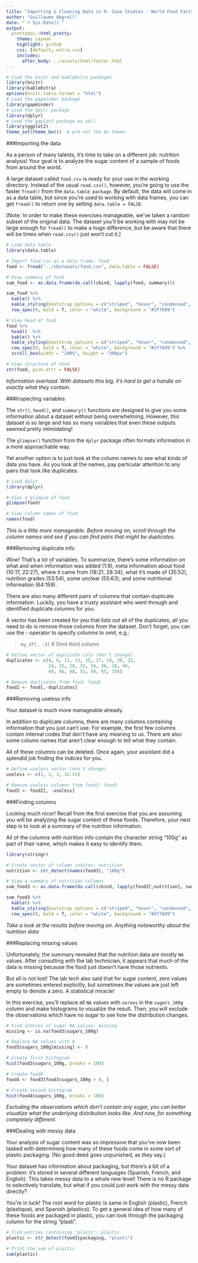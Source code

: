 ```yaml
---
title: "Importing & Cleaning Data in R: Case Studies - World Food Facts"
author: "Guillaume Abgrall"
date: "`r Sys.Date()`"
output:
  prettydoc::html_pretty:
    theme: cayman
    highlight: github
    css: [default, extra.css]
    includes:
      after_body: ../assets/html/footer.html
---
```


```r
# Load the knitr and kableExtra packages
library(knitr)
library(kableExtra)
options(knitr.table.format = "html")
# Load the gapminder package
library(gapminder)
# Load the dpylr package
library(dplyr)
# Load the ggplot2 package as well
library(ggplot2)
theme_set(theme_bw())  # pre-set the bw theme.
```

###Importing the data  

As a person of many talents, it's time to take on a different job: nutrition analysis! Your goal is to analyze the sugar content of a sample of foods from around the world.  

A large dataset called `food.csv` is ready for your use in the working directory. Instead of the usual `read.csv()`, however, you're going to use the faster `fread()` from the `data.table package`. By default, the data will come in as a data table, but since you're used to working with data frames, you can get `fread()` to return one by setting `data.table = FALSE`.  

[Note: In order to make these exercises manageable, we've taken a random subset of the original data. The dataset you'll be working with may not be large enough for `fread()` to make a huge difference, but be aware that there will be times when `read.csv()` just won't cut it.]  

```r
# Load data.table
library(data.table)

# Import food.csv as a data frame: food
food <- fread("../xDatasets/food.csv", data.table = FALSE)

```

```r
# View summary of food
sum_food <- as.data.frame(do.call(cbind, lapply(food, summary)))

sum_food %>% 
  kable() %>%
  kable_styling(bootstrap_options = c("striped", "hover", "condensed", "responsive"), full_width = F, position = "left", , font_size = 11) %>%
  row_spec(0, bold = T, color = "white", background = "#3f7689")

# View head of food
food %>% 
  head()  %>% 
  kable() %>%
  kable_styling(bootstrap_options = c("striped", "hover", "condensed", "responsive"), full_width = F, position = "left", , font_size = 11) %>%
  row_spec(0, bold = T, color = "white", background = "#3f7689") %>%
  scroll_box(width = "100%", height = "300px")

# View structure of food
str(food, give.attr = FALSE)
```

*Information overload. With datasets this big, it's hard to get a handle on exactly what they contain.*  


###Inspecting variables  

The `str()`, `head()`, and `summary()` functions are designed to give you some information about a dataset without being overwhelming. However, this dataset is so large and has so many variables that even these outputs seemed pretty intimidating!   

The `glimpse()` function from the `dplyr` package often formats information in a more approachable way.  

Yet another option is to just look at the column names to see what kinds of data you have. As you look at the names, pay particular attention to any pairs that look like duplicates.  

```r
# Load dplyr
library(dplyr)

# View a glimpse of food
glimpse(food)

# View column names of food
names(food)
```

*This is a little more manageable. Before moving on, scroll through the column names and see if you can find pairs that might be duplicates.*  


###Removing duplicate info  

Wow! That's a lot of variables. To summarize, there's some information on what and when information was added (1:9), meta information about food (10:17, 22:27), where it came from (18:21, 28:34), what it's made of (35:52), nutrition grades (53:54), some unclear (55:63), and some nutritional information (64:159).  

There are also many different pairs of columns that contain duplicate information. Luckily, you have a trusty assistant who went through and identified duplicate columns for you.  

A vector has been created for you that lists out all of the duplicates; all you need to do is remove those columns from the dataset. Don't forget, you can use the - operator to specify columns to omit, e.g.:  

> `my_df[, -3]` # Omit third column

```r
# Define vector of duplicate cols (don't change)
duplicates <- c(4, 6, 11, 13, 15, 17, 18, 20, 22, 
                24, 25, 28, 32, 34, 36, 38, 40, 
                44, 46, 48, 51, 54, 65, 158)

# Remove duplicates from food: food2
food2 <- food[,-duplicates]
```


###Removing useless info  

Your dataset is much more manageable already.  

In addition to duplicate columns, there are many columns containing information that you just can't use. For example, the first few columns contain internal codes that don't have any meaning to us. There are also some column names that aren't clear enough to tell what they contain.  

All of these columns can be deleted. Once again, your assistant did a splendid job finding the indices for you.  

```r
# Define useless vector (don't change)
useless <- c(1, 2, 3, 32:41)

# Remove useless columns from food2: food3
food3 <- food2[, -useless]
```


###Finding columns  

Looking much nicer! Recall from the first exercise that you are assuming you will be analyzing the sugar content of these foods. Therefore, your next step is to look at a summary of the nutrition information.  

All of the columns with nutrition info contain the character string "100g" as part of their name, which makes it easy to identify them.  

```r
library(stringr)

# Create vector of column indices: nutrition
nutrition <- str_detect(names(food3), "100g")

# View a summary of nutrition columns
sum_food3 <- as.data.frame(do.call(cbind, lapply(food3[,nutrition], summary)))

sum_food3 %>% 
  kable() %>%
  kable_styling(bootstrap_options = c("striped", "hover", "condensed", "responsive"), full_width = F, position = "left", font_size = 11) %>%
  row_spec(0, bold = T, color = "white", background = "#3f7689")
```

*Take a look at the results before moving on. Anything noteworthy about the nutrition data*  


###Replacing missing values  

Unfortunately, the summary revealed that the nutrition data are mostly `NA` values. After consulting with the lab technician, it appears that much of the data is missing because the food just doesn't have those nutrients.  

But all is not lost! The lab tech also said that for sugar content, zero values are sometimes entered explicitly, but sometimes the values are just left empty to denote a zero. A statistical miracle!  

In this exercise, you'll replace all `NA` values with `zeroes` in the `sugars_100g` column and make histograms to visualize the result. Then, you will exclude the observations which have no sugar to see how the distribution changes.  

```r
# Find indices of sugar NA values: missing
missing <- is.na(food3$sugars_100g)

# Replace NA values with 0
food3$sugars_100g[missing] <- 0

# Create first histogram
hist(food3$sugars_100g, breaks = 100)

# Create food4
food4 <- food3[food3$sugars_100g > 0, ]

# Create second histogram
hist(food4$sugars_100g, breaks = 100)
```

*Excluding the observations which don't contain any sugar, you can better visualize what the underlying distribution looks like. And now, for something completely different.*  


###Dealing with messy data  

Your analysis of sugar content was so impressive that you've now been tasked with determining how many of these foods come in some sort of plastic packaging. (No good deed goes unpunished, as they say.)  

Your dataset has information about packaging, but there's a bit of a problem: it's stored in several different languages (Spanish, French, and English). This takes messy data to a whole new level! There is no R package to selectively translate, but what if you could just work with the messy data directly?  

You're in luck! The root word for plastic is same in English (plastic), French (plastique), and Spanish (plastico). To get a general idea of how many of these foods are packaged in plastic, you can look through the packaging column for the string "plasti".  

```r
# Find entries containing "plasti": plastic
plastic <- str_detect(food3$packaging, "plasti")

# Print the sum of plastic
sum(plastic)
```

